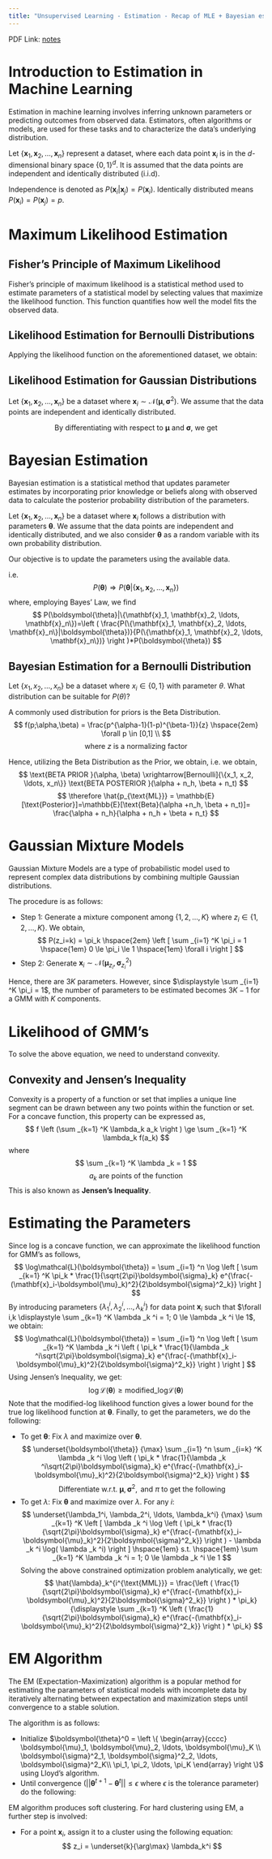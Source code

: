 ```yaml
---
title: "Unsupervised Learning - Estimation - Recap of MLE + Bayesian estimation, Gaussian Mixture Model - EM algorithm"
---
```


PDF Link: [notes](../notes/Wk04.pdf)

# Introduction to Estimation in Machine Learning
Estimation in machine learning involves inferring unknown parameters or predicting outcomes from observed data. Estimators, often algorithms or models, are used for these tasks and to characterize the data's underlying distribution.

Let $\{\mathbf{x}_1, \mathbf{x}_2, \ldots, \mathbf{x}_n\}$ represent a dataset, where each data point $\mathbf{x}_i$ is in the $d$-dimensional binary space $\{0,1\}^d$. It is assumed that the data points are independent and identically distributed (i.i.d).

Independence is denoted as $P(\mathbf{x}_i|\mathbf{x}_j) = P(\mathbf{x}_i)$.
Identically distributed means $P(\mathbf{x}_i)=P(\mathbf{x}_j)=p$.

# Maximum Likelihood Estimation
## Fisher's Principle of Maximum Likelihood
Fisher's principle of maximum likelihood is a statistical method used to estimate parameters of a statistical model by selecting values that maximize the likelihood function. This function quantifies how well the model fits the observed data.

## Likelihood Estimation for Bernoulli Distributions
Applying the likelihood function on the aforementioned dataset, we obtain:
\begin{align*}
\mathcal{L}(p;\{\mathbf{x}_1, \mathbf{x}_2, \ldots, \mathbf{x}_n\}) &= P(\mathbf{x}_1, \mathbf{x}_2, \ldots, \mathbf{x}_n;p)\\
&= p(\mathbf{x}_1;p)p(\mathbf{x}_2;p)\ldots p(\mathbf{x}_n;p) \\
&=\prod _{i=1} ^n {p^{\mathbf{x}_i}(1-p)^{1-\mathbf{x}_i}}
\end{align*}
\begin{align*}
\therefore \log(\mathcal{L}(p;\{\mathbf{x}_1, \mathbf{x}_2, \ldots, \mathbf{x}_n\})) &=\underset{p} {\arg \max}\log \left ( \prod _{i=1} ^n {p^{\mathbf{x}_i}(1-p)^{1-\mathbf{x}_i}} \right ) \\
\text{Differentiating wrt $p$, we get}\\
\therefore \hat{p}_{\text{ML}} &= \frac{1}{n}\sum _{i=1} ^n \mathbf{x}_i
\end{align*}

## Likelihood Estimation for Gaussian Distributions
Let $\{\mathbf{x}_1, \mathbf{x}_2, \ldots, \mathbf{x}_n\}$ be a dataset where $\mathbf{x}_i \sim \mathcal{N}(\boldsymbol{\mu},\boldsymbol{\sigma}^2)$. We assume that the data points are independent and identically distributed.

\begin{align*}
\mathcal{L}(\boldsymbol{\mu}, \boldsymbol{\sigma}^2;\{\mathbf{x}_1, \mathbf{x}_2, \ldots, \mathbf{x}_n\}) &= f_{\mathbf{x}_1, \mathbf{x}_2, \ldots, \mathbf{x}_n}(\mathbf{x}_1, \mathbf{x}_2, \ldots, \mathbf{x}_n;\boldsymbol{\mu}, \boldsymbol{\sigma}^2) \\
&=\prod _{i=1} ^n  f_{\mathbf{x}_i}(\mathbf{x}_i;\boldsymbol{\mu}, \boldsymbol{\sigma}^2) \\
&=\prod _{i=1} ^n \left [ \frac{1}{\sqrt{2\pi}\boldsymbol{\sigma}} e^{\frac{-(\mathbf{x}_i-\boldsymbol{\mu})^2}{2\boldsymbol{\sigma}^2}} \right ] \\
\therefore \log(\mathcal{L}(p;\{\mathbf{x}_1, \mathbf{x}_2, \ldots, \mathbf{x}_n\})) &= \sum _{i=1} ^n \left[ \log \left (\frac{1}{\sqrt{2\pi}\boldsymbol{\sigma}}  \right ) - \frac{(\mathbf{x}_i-\boldsymbol{\mu})^2}{2\boldsymbol{\sigma}^2} \right] \\
\end{align*}
$$
\text{By differentiating with respect to $\boldsymbol{\mu}$ and $\boldsymbol{\sigma}$, we get}
$$
\begin{align*}
\hat{\boldsymbol{\mu}}_{\text{ML}} &= \frac{1}{n}\sum _{i=1} ^n \mathbf{x}_i \\
\hat{\boldsymbol{\sigma}^2}_{\text{ML}} &= \frac{1}{n}\sum _{i=1} ^n (\mathbf{x}_i-\boldsymbol{\mu})^T(\mathbf{x}_i-\boldsymbol{\mu})
\end{align*}

# Bayesian Estimation
Bayesian estimation is a statistical method that updates parameter estimates by incorporating prior knowledge or beliefs along with observed data to calculate the posterior probability distribution of the parameters.

Let $\{\mathbf{x}_1, \mathbf{x}_2, \ldots, \mathbf{x}_n\}$ be a dataset where $\mathbf{x}_i$ follows a distribution with parameters $\boldsymbol{\theta}$. We assume that the data points are independent and identically distributed, and we also consider $\boldsymbol{\theta}$ as a random variable with its own probability distribution.

Our objective is to update the parameters using the available data.

i.e.
$$
P(\boldsymbol{\theta})\Rightarrow P(\boldsymbol{\theta}|\{\mathbf{x}_1, \mathbf{x}_2, \ldots, \mathbf{x}_n\})
$$
where, employing Bayes' Law, we find
$$
P(\boldsymbol{\theta}|\{\mathbf{x}_1, \mathbf{x}_2, \ldots, \mathbf{x}_n\})=\left ( \frac{P(\{\mathbf{x}_1, \mathbf{x}_2, \ldots, \mathbf{x}_n\}|\boldsymbol{\theta})}{P(\{\mathbf{x}_1, \mathbf{x}_2, \ldots, \mathbf{x}_n\})} \right )*P(\boldsymbol{\theta})
$$

## Bayesian Estimation for a Bernoulli Distribution
Let $\{x_1, x_2, \ldots, x_n\}$ be a dataset where $x_i \in \{0,1\}$ with parameter $\theta$. What distribution can be suitable for $P(\theta)$?

A commonly used distribution for priors is the Beta Distribution.
$$
f(p;\alpha,\beta) = \frac{p^{\alpha-1}(1-p)^{\beta-1}}{z} \hspace{2em} \forall p \in [0,1] \\
$$
$$
\text{where $z$ is a normalizing factor}
$$

Hence, utilizing the Beta Distribution as the Prior, we obtain,
\begin{align*}
P(\theta|\{x_1, x_2, \ldots, x_n\}) &\propto P(\theta|\{x_1, x_2, \ldots, x_n\})*P(\theta) \\
f_{\theta|\{x_1, x_2, \ldots, x_n\}}(p) &\propto \left [ \prod _{i=1} ^n {p^{x_i}(1-p)^{1-x_i}} \right ]*\left [ p^{\alpha-1}(1-p)^{\beta-1} \right ] \\
f_{\theta|\{x_1, x_2, \ldots, x_n\}}(p) &\propto p^{\sum _{i=1} ^n x_i + \alpha - 1}(1-p)^{\sum _{i=1} ^n(1-x_i) + \beta - 1}
\end{align*}
i.e. we obtain,
$$
\text{BETA PRIOR }(\alpha, \beta) \xrightarrow[Bernoulli]{\{x_1, x_2, \ldots, x_n\}} \text{BETA POSTERIOR }(\alpha + n_h, \beta + n_t)
$$
$$
\therefore \hat{p_{\text{ML}}} = \mathbb{E}[\text{Posterior}]=\mathbb{E}[\text{Beta}(\alpha +n_h, \beta + n_t)]= \frac{\alpha + n_h}{\alpha + n_h + \beta + n_t}
$$

\pagebreak
# Gaussian Mixture Models
Gaussian Mixture Models are a type of probabilistic model used to represent complex data distributions by combining multiple Gaussian distributions.

The procedure is as follows:

* Step 1: Generate a mixture component among $\{1, 2, \ldots, K\}$ where $z_i \in \{1, 2, \ldots, K\}$. We obtain,
$$
P(z_i=k) = \pi_k \hspace{2em} \left [ \sum _{i=1} ^K \pi_i = 1 \hspace{1em} 0 \le \pi_i \le 1 \hspace{1em} \forall i \right ]
$$
* Step 2: Generate $\mathbf{x}_i \sim \mathcal{N}(\boldsymbol{\mu}_{z_i}, \boldsymbol{\sigma}^2_{z_i})$

Hence, there are $3K$ parameters. However, since $\displaystyle \sum _{i=1} ^K \pi_i = 1$, the number of parameters to be estimated becomes $3K-1$ for a GMM with $K$ components.

# Likelihood of GMM's
\begin{align*}
\mathcal{L}\left( \begin{array}{cccc}
\boldsymbol{\mu}_1, \boldsymbol{\mu}_2, \ldots, \boldsymbol{\mu}_K \\
\boldsymbol{\sigma}^2_1, \boldsymbol{\sigma}^2_2, \ldots, \boldsymbol{\sigma}^2_K\\
\pi_1, \pi_2, \ldots, \pi_K
\end{array}; \mathbf{x}_1, \mathbf{x}_2, \ldots, \mathbf{x}_n \right )
&= \prod _{i=1} ^n f_{\text{mix}} \left( \mathbf{x}_i; \begin{array}{cccc}
\boldsymbol{\mu}_1, \boldsymbol{\mu}_2, \ldots, \boldsymbol{\mu}_K \\
\boldsymbol{\sigma}^2_1, \boldsymbol{\sigma}^2_2, \ldots, \boldsymbol{\sigma}^2_K\\
\pi_1, \pi_2, \ldots, \pi_K
\end{array} \right ) \\
&= \prod _{i=1} ^n \left [ \sum _{k=1} ^K \pi_k * f_{\text{mix}}(\mathbf{x}_i; \boldsymbol{\mu}_k, \boldsymbol{\sigma}_k) \right ] \\
\therefore \log\mathcal{L}(\boldsymbol{\theta}) &= \sum _{i=1} ^n \log \left [ \sum _{k=1} ^K \pi_k * \frac{1}{\sqrt{2\pi}\boldsymbol{\sigma}_k} e^{\frac{-(\mathbf{x}_i-\boldsymbol{\mu}_k)^2}{2\boldsymbol{\sigma}^2_k}} \right ] \\
\end{align*}
To solve the above equation, we need to understand convexity.

## Convexity and Jensen's Inequality
Convexity is a property of a function or set that implies a unique line segment can be drawn between any two points within the function or set. For a concave function, this property can be expressed as,
$$
f \left (\sum _{k=1} ^K \lambda_k a_k \right ) \ge \sum _{k=1} ^K \lambda_k f(a_k)
$$
where
$$
\sum _{k=1} ^K \lambda _k = 1 
$$
$$
a_k \text{ are points of the function}
$$
This is also known as **Jensen's Inequality**.

# Estimating the Parameters
Since log is a concave function, we can approximate the likelihood function for GMM's as follows,
$$
\log\mathcal{L}(\boldsymbol{\theta}) = \sum _{i=1} ^n \log \left [ \sum _{k=1} ^K \pi_k * \frac{1}{\sqrt{2\pi}\boldsymbol{\sigma}_k} e^{\frac{-(\mathbf{x}_i-\boldsymbol{\mu}_k)^2}{2\boldsymbol{\sigma}^2_k}} \right ]
$$
By introducing parameters $\{\lambda_1^i, \lambda_2^i, \ldots, \lambda_k^i\}$ for data point $\mathbf{x}_i$ such that $\forall i,k \displaystyle \sum _{k=1} ^K \lambda _k ^i = 1; 0 \le \lambda _k ^i \le 1$, we obtain:
$$
\log\mathcal{L}(\boldsymbol{\theta}) = \sum _{i=1} ^n \log \left [ \sum _{k=1} ^K \lambda _k ^i \left ( \pi_k * \frac{1}{\lambda _k ^i\sqrt{2\pi}\boldsymbol{\sigma}_k} e^{\frac{-(\mathbf{x}_i-\boldsymbol{\mu}_k)^2}{2\boldsymbol{\sigma}^2_k}} \right ) \right ]
$$
Using Jensen's Inequality, we get:
$$
\log\mathcal{L}(\boldsymbol{\theta}) \ge \text{modified\_log}\mathcal{L}(\boldsymbol{\theta})
$$
\begin{align}
\therefore \text{modified\_log}\mathcal{L}(\boldsymbol{\theta}) 
&= \sum _{i=1} ^n \sum _{i=k} ^K \lambda _k ^i \log \left ( \pi_k * \frac{1}{\lambda _k ^i\sqrt{2\pi}\boldsymbol{\sigma}_k} e^{\frac{-(\mathbf{x}_i-\boldsymbol{\mu}_k)^2}{2\boldsymbol{\sigma}^2_k}} \right )
\end{align} 
Note that the modified-log likelihood function gives a lower bound for the true log likelihood function at $\boldsymbol{\theta}$.
Finally, to get the parameters, we do the following:

* To get $\boldsymbol{\theta}$: Fix $\lambda$ and maximize over $\boldsymbol{\theta}$.
$$
\underset{\boldsymbol{\theta}} {\max} \sum _{i=1} ^n \sum _{i=k} ^K \lambda _k ^i \log \left ( \pi_k * \frac{1}{\lambda _k ^i\sqrt{2\pi}\boldsymbol{\sigma}_k} e^{\frac{-(\mathbf{x}_i-\boldsymbol{\mu}_k)^2}{2\boldsymbol{\sigma}^2_k}} \right )
$$
$$
\text{Differentiate w.r.t. }\boldsymbol{\mu},\boldsymbol{\sigma}^2,\text{ and }\pi \text{ to get the following}
$$
\begin{align*}
\hat{\boldsymbol{\mu}}_k^{\text{MML}} &= \frac{\displaystyle \sum _{i=1} ^n \lambda_k^i \mathbf{x}_i}{\displaystyle \sum _{i=1} ^n \lambda_k^i} \\
\hat{\boldsymbol{\sigma}}_k^{2^{\text{MML}}} &= \frac{\displaystyle \sum _{i=1} ^n \lambda_k^i (\mathbf{x}_i-\hat{\boldsymbol{\mu}}_k^{\text{MML}})^2}{\displaystyle \sum _{i=1} ^n \lambda_k^i} \\
\hat{\pi}_k^{\text{MML}} &= \frac{\displaystyle \sum _{i=1} ^n \lambda_k^i}{n} \\
\end{align*}
* To get $\lambda$: Fix $\boldsymbol{\theta}$ and maximize over $\lambda$. For any $i$:
$$
\underset{\lambda_1^i, \lambda_2^i, \ldots, \lambda_k^i} {\max} 
\sum _{k=1} ^K \left [ \lambda _k ^i \log \left ( \pi_k * \frac{1}{\sqrt{2\pi}\boldsymbol{\sigma}_k} e^{\frac{-(\mathbf{x}_i-\boldsymbol{\mu}_k)^2}{2\boldsymbol{\sigma}^2_k}} \right ) -  \lambda _k ^i \log( \lambda _k ^i) \right ] \hspace{1em} s.t. \hspace{1em} \sum _{k=1} ^K \lambda _k ^i = 1;  0 \le \lambda _k ^i \le 1
$$
Solving the above constrained optimization problem analytically, we get:
$$
\hat{\lambda}_k^{i^{\text{MML}}} = \frac{\left ( \frac{1}{\sqrt{2\pi}\boldsymbol{\sigma}_k} e^{\frac{-(\mathbf{x}_i-\boldsymbol{\mu}_k)^2}{2\boldsymbol{\sigma}^2_k}} \right ) * \pi_k}{\displaystyle \sum _{k=1} ^K \left ( \frac{1}{\sqrt{2\pi}\boldsymbol{\sigma}_k} e^{\frac{-(\mathbf{x}_i-\boldsymbol{\mu}_k)^2}{2\boldsymbol{\sigma}^2_k}} \right ) * \pi_k}
$$

# EM Algorithm
The EM (Expectation-Maximization) algorithm is a popular method for estimating the parameters of statistical models with incomplete data by iteratively alternating between expectation and maximization steps until convergence to a stable solution.

The algorithm is as follows:

* Initialize $\boldsymbol{\theta}^0 =
\left \{ \begin{array}{cccc}
\boldsymbol{\mu}_1, \boldsymbol{\mu}_2, \ldots, \boldsymbol{\mu}_K \\
\boldsymbol{\sigma}^2_1, \boldsymbol{\sigma}^2_2, \ldots, \boldsymbol{\sigma}^2_K\\
\pi_1, \pi_2, \ldots, \pi_K
\end{array} \right \}$ using Lloyd's algorithm.
* Until convergence ($||\boldsymbol{\theta}^{t+1}-\boldsymbol{\theta}^{t} || \le \epsilon$ where $\epsilon$ is the tolerance parameter) do the following:
\begin{align*}
\lambda^{t+1} &= \underset{\lambda}{\arg \max} \text{ modified\_log}(\boldsymbol{\theta}^t, \textcolor{red}{\lambda}) &\rightarrow \text{ Expectation Step}\\
\boldsymbol{\theta}^{t+1} &= \underset{\boldsymbol{\theta}}{\arg \max} \text{ modified\_log}(\textcolor{red}{\boldsymbol{\theta}}, \lambda^{t+1}) &\rightarrow \text{ Maximization Step}\\
\end{align*}

EM algorithm produces soft clustering. For hard clustering using EM, a further step is involved:

* For a point $\mathbf{x}_i$, assign it to a cluster using the following equation:
$$
z_i = \underset{k}{\arg\max} \lambda_k^i
$$

